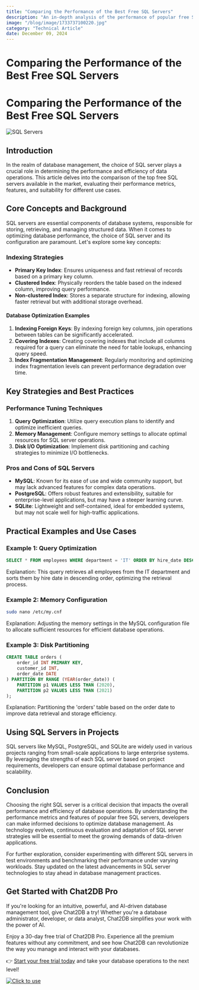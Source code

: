 ```yaml
---
title: "Comparing the Performance of the Best Free SQL Servers"
description: "An in-depth analysis of the performance of popular free SQL servers and their impact on database management."
image: "/blog/image/1733737100220.jpg"
category: "Technical Article"
date: December 09, 2024
---
```


# Comparing the Performance of the Best Free SQL Servers

# Comparing the Performance of the Best Free SQL Servers

![SQL Servers](https://example.com/sql-servers.jpg)

## Introduction

In the realm of database management, the choice of SQL server plays a crucial role in determining the performance and efficiency of data operations. This article delves into the comparison of the top free SQL servers available in the market, evaluating their performance metrics, features, and suitability for different use cases.

## Core Concepts and Background

SQL servers are essential components of database systems, responsible for storing, retrieving, and managing structured data. When it comes to optimizing database performance, the choice of SQL server and its configuration are paramount. Let's explore some key concepts:

### Indexing Strategies

- **Primary Key Index**: Ensures uniqueness and fast retrieval of records based on a primary key column.
- **Clustered Index**: Physically reorders the table based on the indexed column, improving query performance.
- **Non-clustered Index**: Stores a separate structure for indexing, allowing faster retrieval but with additional storage overhead.

#### Database Optimization Examples

1. **Indexing Foreign Keys**: By indexing foreign key columns, join operations between tables can be significantly accelerated.
2. **Covering Indexes**: Creating covering indexes that include all columns required for a query can eliminate the need for table lookups, enhancing query speed.
3. **Index Fragmentation Management**: Regularly monitoring and optimizing index fragmentation levels can prevent performance degradation over time.

## Key Strategies and Best Practices

### Performance Tuning Techniques

1. **Query Optimization**: Utilize query execution plans to identify and optimize inefficient queries.
2. **Memory Management**: Configure memory settings to allocate optimal resources for SQL server operations.
3. **Disk I/O Optimization**: Implement disk partitioning and caching strategies to minimize I/O bottlenecks.

### Pros and Cons of SQL Servers

- **MySQL**: Known for its ease of use and wide community support, but may lack advanced features for complex data operations.
- **PostgreSQL**: Offers robust features and extensibility, suitable for enterprise-level applications, but may have a steeper learning curve.
- **SQLite**: Lightweight and self-contained, ideal for embedded systems, but may not scale well for high-traffic applications.

## Practical Examples and Use Cases

### Example 1: Query Optimization

```sql
SELECT * FROM employees WHERE department = 'IT' ORDER BY hire_date DESC;
```

Explanation: This query retrieves all employees from the IT department and sorts them by hire date in descending order, optimizing the retrieval process.

### Example 2: Memory Configuration

```bash
sudo nano /etc/my.cnf
```

Explanation: Adjusting the memory settings in the MySQL configuration file to allocate sufficient resources for efficient database operations.

### Example 3: Disk Partitioning

```sql
CREATE TABLE orders (
    order_id INT PRIMARY KEY,
    customer_id INT,
    order_date DATE
) PARTITION BY RANGE (YEAR(order_date)) (
    PARTITION p1 VALUES LESS THAN (2020),
    PARTITION p2 VALUES LESS THAN (2021)
);
```

Explanation: Partitioning the 'orders' table based on the order date to improve data retrieval and storage efficiency.

## Using SQL Servers in Projects

SQL servers like MySQL, PostgreSQL, and SQLite are widely used in various projects ranging from small-scale applications to large enterprise systems. By leveraging the strengths of each SQL server based on project requirements, developers can ensure optimal database performance and scalability.

## Conclusion

Choosing the right SQL server is a critical decision that impacts the overall performance and efficiency of database operations. By understanding the performance metrics and features of popular free SQL servers, developers can make informed decisions to optimize database management. As technology evolves, continuous evaluation and adaptation of SQL server strategies will be essential to meet the growing demands of data-driven applications.

For further exploration, consider experimenting with different SQL servers in test environments and benchmarking their performance under varying workloads. Stay updated on the latest advancements in SQL server technologies to stay ahead in database management practices.


## Get Started with Chat2DB Pro

If you're looking for an intuitive, powerful, and AI-driven database management tool, give Chat2DB a try! Whether you're a database administrator, developer, or data analyst, Chat2DB simplifies your work with the power of AI.

Enjoy a 30-day free trial of Chat2DB Pro. Experience all the premium features without any commitment, and see how Chat2DB can revolutionize the way you manage and interact with your databases.

👉 [Start your free trial today](https://chat2db.ai/pricing) and take your database operations to the next level!


[![Click to use](/image/blog/bg/chat2db.jpg)](https://chat2db.ai/)
